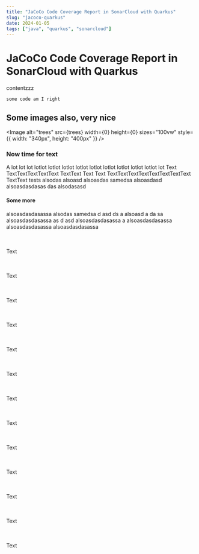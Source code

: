 ```yaml
---
title: "JaCoCo Code Coverage Report in SonarCloud with Quarkus"
slug: "jacoco-quarkus"
date: 2024-01-05
tags: ["java", "quarkus", "sonarcloud"]
---
```



# JaCoCo Code Coverage Report in SonarCloud with Quarkus

contentzzz

`some code am I right`

## Some images also, very nice

<Image alt="trees" src={trees} width={0} height={0} sizes="100vw" style={{ width: "340px", height: "400px" }} />

### Now time for text

A lot lot lot lotlot lotlot lotlot lotlot lotlot lotlot lotlot lotlot lotlot lot Text TextTextTextTextText TextText
Text
Text
TextTextTextTextTextTextTextText TextText
tests
alsodas
alsoasd
alsoasdas
samedsa
alsoasdasd
alsoasdasdasas
das
alsodasasd

#### Some more

alsoasdasdasassa alsodas
samedsa d
asd
ds a
alsoasd a
da
sa alsoasdasdasassa
as
d
asd alsoasdasdasassa
a alsoasdasdasassa
alsoasdasdasassa
alsoasdasdasassa

<br></br>Text

<br></br>Text

<br></br>Text

<br></br>Text

<br></br>Text

<br></br>
Text

<br></br>Text

<br></br>Text

<br></br>Text

<br></br>Text

<br></br>Text

<br></br>Text

<br></br>Text

<br></br>
